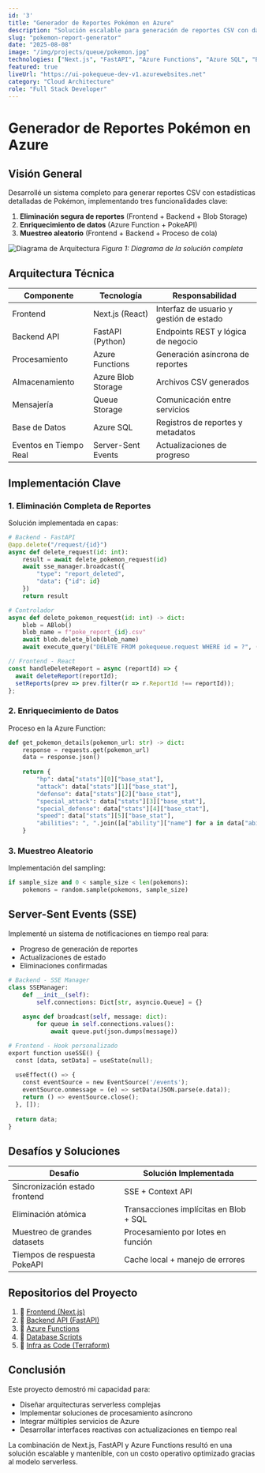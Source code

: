 ```yaml
---
id: '3'
title: "Generador de Reportes Pokémon en Azure"
description: "Solución escalable para generación de reportes CSV con datos enriquecidos de Pokémon, implementando arquitectura serverless en Azure."
slug: "pokemon-report-generator"
date: "2025-08-08"
image: "/img/projects/queue/pokemon.jpg"
technologies: ["Next.js", "FastAPI", "Azure Functions", "Azure SQL", "Blob Storage", "Terraform", "Queue Storage"]
featured: true
liveUrl: "https://ui-pokequeue-dev-v1.azurewebsites.net"
category: "Cloud Architecture"
role: "Full Stack Developer"
---
```


# Generador de Reportes Pokémon en Azure

## Visión General

Desarrollé un sistema completo para generar reportes CSV con estadísticas detalladas de Pokémon, implementando tres funcionalidades clave:

1. **Eliminación segura de reportes** (Frontend + Backend + Blob Storage)
2. **Enriquecimiento de datos** (Azure Function + PokeAPI)
3. **Muestreo aleatorio** (Frontend + Backend + Proceso de cola)

![Diagrama de Arquitectura](/img/projects/queue/diagrama_queue.jpg)
*Figura 1: Diagrama de la solución completa*

## Arquitectura Técnica

| Componente            | Tecnología          | Responsabilidad                          |
|-----------------------|---------------------|------------------------------------------|
| Frontend              | Next.js (React)     | Interfaz de usuario y gestión de estado  |
| Backend API           | FastAPI (Python)    | Endpoints REST y lógica de negocio       |
| Procesamiento         | Azure Functions     | Generación asíncrona de reportes         |
| Almacenamiento        | Azure Blob Storage  | Archivos CSV generados                   |
| Mensajería            | Queue Storage       | Comunicación entre servicios             |
| Base de Datos         | Azure SQL           | Registros de reportes y metadatos        |
| Eventos en Tiempo Real| Server-Sent Events  | Actualizaciones de progreso              |

## Implementación Clave

### 1. Eliminación Completa de Reportes

Solución implementada en capas:

```python
# Backend - FastAPI
@app.delete("/request/{id}")
async def delete_request(id: int):
    result = await delete_pokemon_request(id)
    await sse_manager.broadcast({
        "type": "report_deleted",
        "data": {"id": id}
    })
    return result

# Controlador
async def delete_pokemon_request(id: int) -> dict:
    blob = ABlob()
    blob_name = f"poke_report_{id}.csv"
    await blob.delete_blob(blob_name)
    await execute_query("DELETE FROM pokequeue.request WHERE id = ?", (id,))
```

```jsx
// Frontend - React
const handleDeleteReport = async (reportId) => {
  await deleteReport(reportId);
  setReports(prev => prev.filter(r => r.ReportId !== reportId));
};
```

### 2. Enriquecimiento de Datos

Proceso en la Azure Function:

```python
def get_pokemon_details(pokemon_url: str) -> dict:
    response = requests.get(pokemon_url)
    data = response.json()
    
    return {
        "hp": data["stats"][0]["base_stat"],
        "attack": data["stats"][1]["base_stat"],
        "defense": data["stats"][2]["base_stat"],
        "special_attack": data["stats"][3]["base_stat"],
        "special_defense": data["stats"][4]["base_stat"],
        "speed": data["stats"][5]["base_stat"],
        "abilities": ", ".join([a["ability"]["name"] for a in data["abilities"][:3]])
    }
```

### 3. Muestreo Aleatorio

Implementación del sampling:

```python
if sample_size and 0 < sample_size < len(pokemons):
    pokemons = random.sample(pokemons, sample_size)
```

## Server-Sent Events (SSE)

Implementé un sistema de notificaciones en tiempo real para:

- Progreso de generación de reportes
- Actualizaciones de estado
- Eliminaciones confirmadas

```python
# Backend - SSE Manager
class SSEManager:
    def __init__(self):
        self.connections: Dict[str, asyncio.Queue] = {}
    
    async def broadcast(self, message: dict):
        for queue in self.connections.values():
            await queue.put(json.dumps(message))

# Frontend - Hook personalizado
export function useSSE() {
  const [data, setData] = useState(null);
  
  useEffect(() => {
    const eventSource = new EventSource('/events');
    eventSource.onmessage = (e) => setData(JSON.parse(e.data));
    return () => eventSource.close();
  }, []);
  
  return data;
}
```

## Desafíos y Soluciones

| Desafío                          | Solución Implementada               |
|----------------------------------|-------------------------------------|
| Sincronización estado frontend   | SSE + Context API                   |
| Eliminación atómica              | Transacciones implícitas en Blob + SQL |
| Muestreo de grandes datasets     | Procesamiento por lotes en función  |
| Tiempos de respuesta PokeAPI     | Cache local + manejo de errores     |

## Repositorios del Proyecto

1. 🔗 [Frontend (Next.js)](https://github.com/MikeWinchester/pokemon_ui)
2. 🔗 [Backend API (FastAPI)](https://github.com/MikeWinchester/pokemon_api)
3. 🔗 [Azure Functions](https://github.com/MikeWinchester/pokemon_function)
4. 🔗 [Database Scripts](https://github.com/MikeWinchester/pokemon_sql)
5. 🔗 [Infra as Code (Terraform)](https://github.com/MikeWinchester/pokemon_terraform)

## Conclusión

Este proyecto demostró mi capacidad para:
- Diseñar arquitecturas serverless complejas
- Implementar soluciones de procesamiento asíncrono
- Integrar múltiples servicios de Azure
- Desarrollar interfaces reactivas con actualizaciones en tiempo real

La combinación de Next.js, FastAPI y Azure Functions resultó en una solución escalable y mantenible, con un costo operativo optimizado gracias al modelo serverless.
